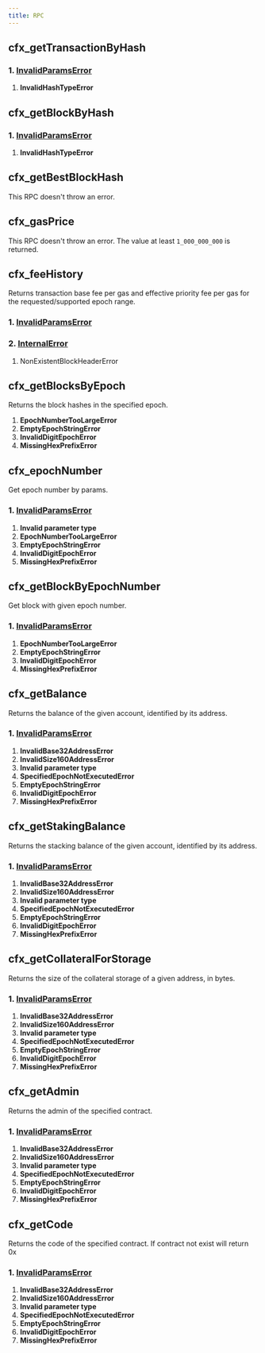 ```yaml
---
title: RPC
---
```


## cfx_getTransactionByHash
### 1. [InvalidParamsError](./errors#invalidparamserror)
1. **InvalidHashTypeError**

## cfx_getBlockByHash
### 1. [InvalidParamsError](./errors#invalidparamserror)
1. **InvalidHashTypeError**

## cfx_getBestBlockHash

This RPC doesn't throw an error.

## cfx_gasPrice

This RPC doesn't throw an error. The value at least `1_000_000_000` is returned.

## cfx_feeHistory
Returns transaction base fee per gas and effective priority fee per gas for the requested/supported epoch range.
### 1. [InvalidParamsError](./errors#invalidparamserror)
### 2. [InternalError](./errors#internalerror)

1. NonExistentBlockHeaderError

## cfx_getBlocksByEpoch
Returns the block hashes in the specified epoch.
1. **EpochNumberTooLargeError**
2. **EmptyEpochStringError**
3. **InvalidDigitEpochError**
4. **MissingHexPrefixError**


## cfx_epochNumber

Get epoch number by params.

### 1. [InvalidParamsError](./errors#invalidparamserror)
1. **Invalid parameter type**
2. **EpochNumberTooLargeError**
3. **EmptyEpochStringError**
4. **InvalidDigitEpochError**
5. **MissingHexPrefixError**


## cfx_getBlockByEpochNumber

Get block with given epoch number.

### 1. [InvalidParamsError](./errors#invalidparamserror)

1. **EpochNumberTooLargeError**
2. **EmptyEpochStringError**
3. **InvalidDigitEpochError**
4. **MissingHexPrefixError**


## cfx_getBalance

Returns the balance of the given account, identified by its address.


### 1. [InvalidParamsError](./errors#invalidparamserror)

1. **InvalidBase32AddressError**
2. **InvalidSize160AddressError**
3. **Invalid parameter type**
4. **SpecifiedEpochNotExecutedError**
5. **EmptyEpochStringError**
6. **InvalidDigitEpochError**
7. **MissingHexPrefixError**

## cfx_getStakingBalance

Returns the stacking balance of the given account, identified by its address.

### 1. [InvalidParamsError](./errors#invalidparamserror)

1. **InvalidBase32AddressError**
2. **InvalidSize160AddressError**
3. **Invalid parameter type**
4. **SpecifiedEpochNotExecutedError**
5. **EmptyEpochStringError**
6. **InvalidDigitEpochError**
7. **MissingHexPrefixError**

## cfx_getCollateralForStorage

Returns the size of the collateral storage of a given address, in bytes.

### 1. [InvalidParamsError](./errors#invalidparamserror)

1. **InvalidBase32AddressError**
2. **InvalidSize160AddressError**
3. **Invalid parameter type**
4. **SpecifiedEpochNotExecutedError**
5. **EmptyEpochStringError**
6. **InvalidDigitEpochError**
7. **MissingHexPrefixError**

## cfx_getAdmin

Returns the admin of the specified contract.

### 1. [InvalidParamsError](./errors#invalidparamserror)

1. **InvalidBase32AddressError**
2. **InvalidSize160AddressError**
3. **Invalid parameter type**
4. **SpecifiedEpochNotExecutedError**
5. **EmptyEpochStringError**
6. **InvalidDigitEpochError**
7. **MissingHexPrefixError**

## cfx_getCode

Returns the code of the specified contract. If contract not exist will return 0x

### 1. [InvalidParamsError](./errors#invalidparamserror)

1. **InvalidBase32AddressError**
2. **InvalidSize160AddressError**
3. **Invalid parameter type**
4. **SpecifiedEpochNotExecutedError**
5. **EmptyEpochStringError**
6. **InvalidDigitEpochError**
7. **MissingHexPrefixError**